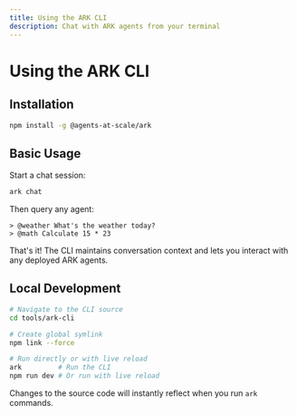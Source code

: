 ```yaml
---
title: Using the ARK CLI
description: Chat with ARK agents from your terminal
---
```


# Using the ARK CLI

## Installation

```bash
npm install -g @agents-at-scale/ark
```

## Basic Usage

Start a chat session:

```bash
ark chat
```

Then query any agent:

```
> @weather What's the weather today?
> @math Calculate 15 * 23
```

That's it! The CLI maintains conversation context and lets you interact with any deployed ARK agents.

## Local Development

```bash
# Navigate to the CLI source
cd tools/ark-cli

# Create global symlink
npm link --force

# Run directly or with live reload
ark         # Run the CLI
npm run dev # Or run with live reload
```

Changes to the source code will instantly reflect when you run `ark` commands.